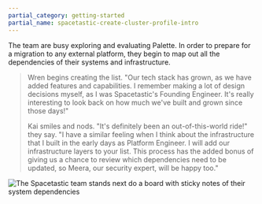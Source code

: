 ```yaml
---
partial_category: getting-started
partial_name: spacetastic-create-cluster-profile-intro
---
```


The team are busy exploring and evaluating Palette. In order to prepare for a migration to any external platform, they
begin to map out all the dependencies of their systems and infrastructure.

> Wren begins creating the list. "Our tech stack has grown, as we have added features and capabilities. I remember
> making a lot of design decisions myself, as I was Spacetastic's Founding Engineer. It's really interesting to look
> back on how much we've built and grown since those days!"
>
> Kai smiles and nods. "It's definitely been an out-of-this-world ride!" they say. "I have a similar feeling when I
> think about the infrastructure that I built in the early days as Platform Engineer. I will add our infrastructure
> layers to your list. This process has the added bonus of giving us a chance to review which dependencies need to be
> updated, so Meera, our security expert, will be happy too."

![The Spacetastic team stands next do a board with sticky notes of their system dependencies](/getting-started/getting-started_create-cluster-profile_system-dependencies.webp)
